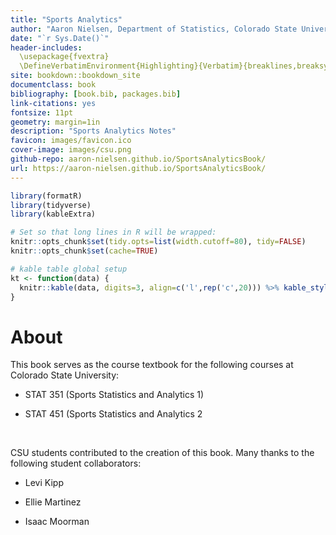 ```yaml
--- 
title: "Sports Analytics"
author: "Aaron Nielsen, Department of Statistics, Colorado State University"
date: "`r Sys.Date()`"
header-includes:
  \usepackage{fvextra} 
  \DefineVerbatimEnvironment{Highlighting}{Verbatim}{breaklines,breaksymbol=,commandchars=\\\{\}}
site: bookdown::bookdown_site
documentclass: book
bibliography: [book.bib, packages.bib]
link-citations: yes
fontsize: 11pt
geometry: margin=1in
description: "Sports Analytics Notes"
favicon: images/favicon.ico
cover-image: images/csu.png
github-repo: aaron-nielsen.github.io/SportsAnalyticsBook/
url: https://aaron-nielsen.github.io/SportsAnalyticsBook/
---
```


```r
library(formatR)
library(tidyverse)
library(kableExtra)

# Set so that long lines in R will be wrapped:
knitr::opts_chunk$set(tidy.opts=list(width.cutoff=80), tidy=FALSE)
knitr::opts_chunk$set(cache=TRUE)

# kable table global setup
kt <- function(data) {
  knitr::kable(data, digits=3, align=c('l',rep('c',20))) %>% kable_styling(bootstrap_options='striped', latex_options='HOLD_position', full_width = F, position = "center")
}
```

# About {-}

This book serves as the course textbook for the following courses at Colorado State University:

* STAT 351 (Sports Statistics and Analytics 1)

* STAT 451 (Sports Statistics and Analytics 2

\

CSU students contributed to the creation of this book. Many thanks to the following student collaborators:

* Levi Kipp

* Ellie Martinez

* Isaac Moorman

<!-- usethis::use_git() -->

